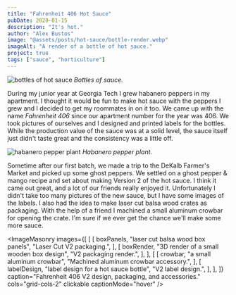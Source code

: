 ```yaml
---
title: "Fahrenheit 406 Hot Sauce"
pubDate: 2020-01-15
description: "It's hot."
author: "Alex Bustos"
image: "@assets/posts/hot-sauce/bottle-render.webp"
imageAlt: "A render of a bottle of hot sauce."
project: true
tags: ["sauce", "horticulture"]
---
```



![bottles of hot sauce](../../assets/posts/hot-sauce/bottles.webp)
_Bottles of sauce._

During my junior year at Georgia Tech I grew habanero peppers in my apartment.
I thought it would be fun to make hot sauce with the peppers I grew and I
decided to get my roommates in on it too. We came up with the name _Fahrenheit
406_ since our apartment number for the year was 406. We took pictures of
ourselves and I designed and printed labels for the bottles. While the
production value of the sauce was at a solid level, the sauce itself just
didn't taste great and the consistency was a little off.

![habanero pepper plant](../../assets/posts/hot-sauce/plant.webp)
_Habanero pepper plant._

Sometime after our first batch, we made a trip to the DeKalb Farmer's Market
and picked up some ghost peppers. We settled on a ghost pepper & mango recipe
and set about making Version 2 of the hot sauce. I think it came out great, and
a lot of our friends really enjoyed it. Unfortunately I didn't take too many
pictures of the new sauce, but I have some images of the labels. I also had the
idea to make laser cut balsa wood crates as packaging. With the help of a
friend I machined a small aluminum crowbar for opening the crate. I'm sure if
we ever get the chance we'll make some more sauce.

<ImageMasonry
    images={[
        [
            [
                boxPanels,
                "laser cut balsa wood box panels",
                "Laser Cut V2 packaging.",
            ],
            [
                boxRender,
                "3D render of a small wooden box design",
                "V2 packaging render.",
            ],
        ],
        [
            [
                crowbar,
                "a small aluminum crowbar",
                "Machined aluminum crowbar accessory.",
            ],
            [
                labelDesign,
                "label design for a hot sauce bottle",
                "V2 label design.",
            ],
        ],
    ]}
    caption="Fahrenheit 406 V2 design, packaging, and accessories."
    cols="grid-cols-2"
    clickable
    captionMode="hover"
/>
